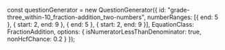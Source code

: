 
const questionGenerator = new QuestionGenerator({
	id: "grade-three_within-10_fraction-addition_two-numbers",
    numberRanges: [{ end: 5 }, { start: 2, end: 9 }, { end: 5 }, { start: 2, end: 9 }],
	EquationClass: FractionAddition,
	options: { isNumeratorLessThanDenominator: true, nonHcfChance: 0.2 }
});

<Meta title={questionGenerator.getName()} parameters={defaultDocParams()} />

<Title>{questionGenerator.getTitle()}</Title>

<Canvas className="custom-docs-story">
	<QuizContainer questionGenerator={questionGenerator} />
</Canvas>
